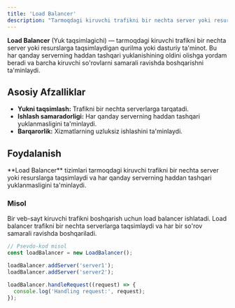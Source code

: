 ```yaml
---
title: 'Load Balancer'
description: "Tarmoqdagi kiruvchi trafikni bir nechta server yoki resurslarga taqsimlaydigan qurilma yoki dasturiy ta'minot."
---
```


**Load Balancer** (Yuk taqsimlagichi) — tarmoqdagi kiruvchi trafikni bir nechta server yoki resurslarga taqsimlaydigan qurilma yoki dasturiy ta'minot. Bu har qanday serverning haddan tashqari yuklanishining oldini olishga yordam beradi va barcha kiruvchi so'rovlarni samarali ravishda boshqarishni ta'minlaydi.

## Asosiy Afzalliklar

- **Yukni taqsimlash:** Trafikni bir nechta serverlarga tarqatadi.
- **Ishlash samaradorligi:** Har qanday serverning haddan tashqari yuklanmasligini ta'minlaydi.
- **Barqarorlik:** Xizmatlarning uzluksiz ishlashini ta'minlaydi.

## Foydalanish

<Callout>
  **Load Balancer** tizimlari tarmoqdagi kiruvchi trafikni bir nechta server yoki resurslarga taqsimlaydi va har qanday
  serverning haddan tashqari yuklanmasligini ta'minlaydi.
</Callout>

### Misol

Bir veb-sayt kiruvchi trafikni boshqarish uchun load balancer ishlatadi. Load balancer trafikni bir nechta serverlarga taqsimlaydi va har bir so'rov samarali ravishda boshqariladi.

```js
// Psevdo-kod misol
const loadBalancer = new LoadBalancer();

loadBalancer.addServer('server1');
loadBalancer.addServer('server2');

loadBalancer.handleRequest((request) => {
  console.log('Handling request:', request);
});
```

